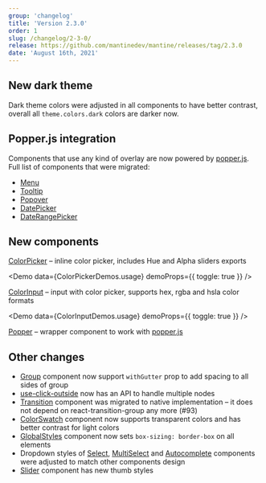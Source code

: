 ```yaml
---
group: 'changelog'
title: 'Version 2.3.0'
order: 1
slug: /changelog/2-3-0/
release: https://github.com/mantinedev/mantine/releases/tag/2.3.0
date: 'August 16th, 2021'
---
```



## New dark theme

Dark theme colors were adjusted in all components to have better contrast, overall all `theme.colors.dark` colors are darker now.

## Popper.js integration

Components that use any kind of overlay are now powered by [popper.js](https://popper.js.org/). Full list of components that were migrated:

- [Menu](https://mantine.dev/core/menu/)
- [Tooltip](https://mantine.dev/core/tooltip/)
- [Popover](https://mantine.dev/core/popover/)
- [DatePicker](https://mantine.dev/dates/date-picker/)
- [DateRangePicker](https://mantine.dev/dates/date-picker/)

## New components

[ColorPicker](https://mantine.dev/core/color-picker/) – inline color picker, includes Hue and Alpha sliders exports

<Demo data={ColorPickerDemos.usage} demoProps={{ toggle: true }} />

[ColorInput](https://mantine.dev/core/color-input/) – input with color picker, supports hex, rgba and hsla color formats

<Demo data={ColorInputDemos.usage} demoProps={{ toggle: true }} />

[Popper](https://mantine.dev/core/popper/) – wrapper component to work with [popper.js](https://popper.js.org/)

<Demo data={PopperDemos.configurator} />

## Other changes

- [Group](https://mantine.dev/core/group/) component now support `withGutter` prop to add spacing to all sides of group
- [use-click-outside](https://mantine.dev/hooks/use-click-outside/) now has an API to handle multiple nodes
- [Transition](https://mantine.dev/core/transition/) component was migrated to native implementation – it does not depend on react-transition-group any more (#93)
- [ColorSwatch](https://mantine.dev/core/color-swatch/) component now supports transparent colors and has better contrast for light colors
- [GlobalStyles](https://mantine.dev/theming/global-styles/) component now sets `box-sizing: border-box` on all elements
- Dropdown styles of [Select](https://mantine.dev/core/select/), [MultiSelect](https://mantine.dev/core/multi-select/) and [Autocomplete](https://mantine.dev/core/autocomplete/) components were adjusted to match other components design
- [Slider](https://mantine.dev/core/slider/) component has new thumb styles

